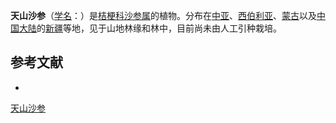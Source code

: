 {{Speciesbox
| name = 天山沙参
| status = 
| status_system = 
| image =
| genus = Adenophora
| species = lamarkii
| authority = Fisch.
}}

'''天山沙参'''（[[学名|学名]]：{{lang|la|''Adenophora lamarkii''}}）是[[桔梗科|桔梗科]][[沙参属|沙参属]]的植物。分布在[[中亚|中亚]]、[[西伯利亚|西伯利亚]]、[[蒙古|蒙古]]以及[[中国大陆|中国大陆]]的[[新疆|新疆]]等地，见于山地林缘和林中，目前尚未由人工引种栽培。

== 参考文献 ==
<div class="references-small">
* {{cite web| url =http://www.bioinfo.cn/db05/KmzwSpecies.php?action=view&id=3151| title =天山沙参| work =《中国高等植物数据库全库》| publisher =中国科学院微生物研究所| author =昆明植物研究所| accessdate =2009-02-23| deadurl =yes| archiveurl =https://web.archive.org/web/20160305084037/http://www.bioinfo.cn/db05/KmzwSpecies.php?action=view&id=3151| archivedate =2016-03-05}}
</div>
{{Taxonbar|from=Q10939460}}

[[Category:沙参属|天山沙参]]


{{植物小作品}}